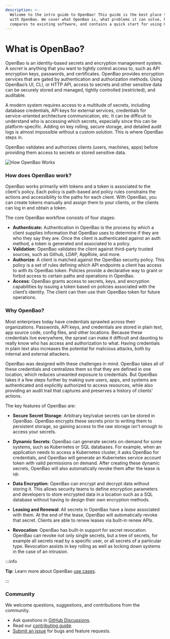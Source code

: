 ```yaml
---
description: >-
  Welcome to the intro guide to OpenBao! This guide is the best place to start
  with OpenBao. We cover what OpenBao is, what problems it can solve, how it
  compares to existing software, and contains a quick start for using OpenBao.
---
```


# What is OpenBao?

OpenBao is an identity-based secrets and encryption management system. A _secret_ is anything that you want to tightly control access to, such as API encryption keys, passwords, and certificates. OpenBao provides encryption services that are gated by authentication and authorization methods. Using OpenBao’s UI, CLI, or HTTP API, access to secrets and other sensitive data can be securely stored and managed, tightly controlled (restricted), and auditable.

A modern system requires access to a multitude of secrets, including database credentials,
API keys for external services, credentials for service-oriented architecture
communication, etc. It can be difficult to understand who is accessing which secrets, especially since this can be platform-specific. Adding on key rolling, secure storage, and
detailed audit logs is almost impossible without a custom solution. This is
where OpenBao steps in.

OpenBao validates and authorizes clients (users, machines, apps) before providing them access to secrets or stored sensitive data.

![How OpenBao Works](/img/how-openbao-works.png)

### How does OpenBao work?

OpenBao works primarily with tokens and a token is associated to the client's policy. Each policy is path-based and policy rules constrains the actions and accessibility to the paths for each client. With OpenBao, you can create tokens manually and assign them to your clients, or the clients can log in and obtain a token.

The core OpenBao workflow consists of four stages:

* **Authenticate:** Authentication in OpenBao is the process by which a client supplies information that OpenBao uses to determine if they are who they say they are. Once the client is authenticated against an auth method, a token is generated and associated to a policy.
* **Validation:** OpenBao validates the client against third-party trusted sources, such as Github, LDAP, AppRole, and more.
* **Authorize**: A client is matched against the OpenBao security policy.  This policy is a set of rules defining which API endpoints a client has access to with its OpenBao token. Policies provide a declarative way to grant or forbid access to certain paths and operations in OpenBao.
* **Access**: OpenBao grants access to secrets, keys, and encryption capabilities by issuing a token based on policies associated with the client’s identity. The client can then use their OpenBao token for future operations.

### Why OpenBao?

Most enterprises today have credentials sprawled across their organizations. Passwords, API keys, and credentials are stored in plain text, app source code, config files, and other locations. Because these credentials live everywhere, the sprawl can make it difficult and daunting to really know who has access and authorization to what. Having credentials in plain text also increases the potential for malicious attacks, both by internal and external attackers.

OpenBao was designed with these challenges in mind. OpenBao takes all of these credentials and centralizes them so that they are defined in one location, which reduces unwanted exposure to credentials. But OpenBao takes it a few steps further by making sure users, apps, and systems are authenticated and explicitly authorized to access resources, while also providing an audit trail that captures and preserves a history of clients' actions.

The key features of OpenBao are:

- **Secure Secret Storage**: Arbitrary key/value secrets can be stored
  in OpenBao. OpenBao encrypts these secrets prior to writing them to persistent
  storage, so gaining access to the raw storage isn't enough to access
  your secrets. 

- **Dynamic Secrets**: OpenBao can generate secrets on-demand for some systems,
  such as Kubernetes or SQL databases. For example, when an application needs to
  access a Kubernetes cluster, it asks OpenBao for credentials, and OpenBao will
  generate an Kubernetes service account token with valid permissions on demand.
  After creating these dynamic secrets, OpenBao will also automatically revoke
  them after the lease is up.

- **Data Encryption**: OpenBao can encrypt and decrypt data without storing
  it. This allows security teams to define encryption parameters and
  developers to store encrypted data in a location such as a SQL database
  without having to design their own encryption methods.

- **Leasing and Renewal**: All secrets in OpenBao have a _lease_ associated
  with them. At the end of the lease, OpenBao will automatically revoke that
  secret. Clients are able to renew leases via built-in renew APIs.

- **Revocation**: OpenBao has built-in support for secret revocation. OpenBao
  can revoke not only single secrets, but a tree of secrets, for example
  all secrets read by a specific user, or all secrets of a particular type.
  Revocation assists in key rolling as well as locking down systems in the
  case of an intrusion.

:::info

**Tip**: Learn more about OpenBao [use cases](/docs/use-cases).

:::

### Community

We welcome questions, suggestions, and contributions from the community.

* Ask questions in [GitHub Discussions](https://github.com/orgs/openbao/discussions).
* Read our [contributing guide](https://github.com/openbao/openbao/blob/main/CONTRIBUTING.md).
* [Submit an issue](https://github.com/openbao/openbao/issues/new/choose) for bugs and feature requests.
